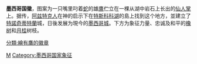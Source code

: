{{unreferenced|time=2019-01-24T07:08:03+00:00}}
{{Infobox coat of arms
|name             = 墨西哥国徽 <br> Escudo Nacional de México
|image            = Coat of arms of Mexico.svg
|image_width      = 250
|middle           = Seal_of_the_Government_of_Mexico.svg
|middle_width     = 150px
|middle_caption   = 徽章
|lesser           = Seal_of_the_Government_of_Mexico (linear).svg
|lesser_width     = 150px
|lesser_caption   = 黑与白色的徽章标志
|armiger          = {{flag|墨西哥}}
|year_adopted     = 1968年9月16日 <br/>
|shield           = 
|supporters       = 
}}
'''墨西哥国徽'''，图案为一只嘴里叼着[[蛇|蛇]]的雄[[鹰|鹰]]伫立在一棵从湖中岩石上长出的[[仙人掌|仙人掌]]上。据传，[[阿兹特克人|阿兹特克人]]在神的启示下在[[特斯科科湖|特斯科科湖]]的島上找到这个地方，並建立了[[特諾奇蒂特蘭|特諾奇蒂特蘭]]城，日後发展为現今的[[墨西哥城|墨西哥城]]。下方为象征力量、忠诚及和平的[[橡树|橡树]]和[[月桂|月桂]]树枝。

{{美洲题目|国徽}}
[[Category:国徽|M]]
[[Category:墨西哥国家象征|Category:墨西哥国家象征]]
[[分類:繪有鷹的徽章|分類:繪有鷹的徽章]]